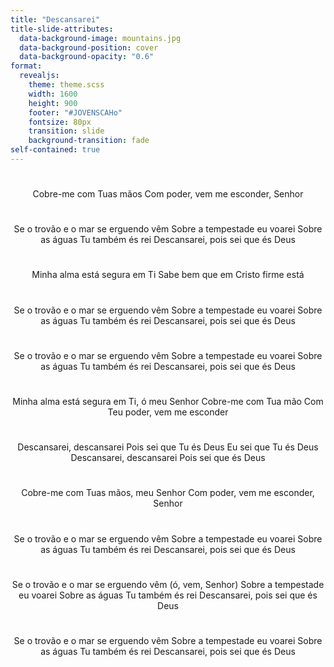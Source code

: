 ```yaml
---
title: "Descansarei"
title-slide-attributes:
  data-background-image: mountains.jpg
  data-background-position: cover
  data-background-opacity: "0.6"
format: 
  revealjs:
    theme: theme.scss
    width: 1600
    height: 900
    footer: "#JOVENSCAHo"
    fontsize: 80px
    transition: slide
    background-transition: fade
self-contained: true
---
```


# {background-image="mountains.jpg" background-opacity="0.25"}

<center>
Cobre-me com Tuas mãos
Com poder, vem me esconder, Senhor
</center>

# {background-image="mountains.jpg" background-opacity="0.25"}

<center>
Se o trovão e o mar se erguendo vêm
Sobre a tempestade eu voarei
Sobre as águas Tu também és rei
Descansarei, pois sei que és Deus
</center>

# {background-image="mountains.jpg" background-opacity="0.25"}

<center>
Minha alma está segura em Ti
Sabe bem que em Cristo firme está
</center>

# {background-image="mountains.jpg" background-opacity="0.25"}

<center>
Se o trovão e o mar se erguendo vêm
Sobre a tempestade eu voarei
Sobre as águas Tu também és rei
Descansarei, pois sei que és Deus
</center>

# {background-image="mountains.jpg" background-opacity="0.25"}

<center>
Se o trovão e o mar se erguendo vêm
Sobre a tempestade eu voarei
Sobre as águas Tu também és rei
Descansarei, pois sei que és Deus
</center>

# {background-image="mountains.jpg" background-opacity="0.25"}

<center>
Minha alma está segura em Ti, ó meu Senhor
Cobre-me com Tua mão
Com Teu poder, vem me esconder
</center>

# {background-image="mountains.jpg" background-opacity="0.25"}

<center>
Descansarei, descansarei
Pois sei que Tu és Deus
Eu sei que Tu és Deus
Descansarei, descansarei
Pois sei que és Deus
</center>

# {background-image="mountains.jpg" background-opacity="0.25"}

<center>
Cobre-me com Tuas mãos, meu Senhor
Com poder, vem me esconder, Senhor
</center>

# {background-image="mountains.jpg" background-opacity="0.25"}

<center>
Se o trovão e o mar se erguendo vêm
Sobre a tempestade eu voarei
Sobre as águas Tu também és rei
Descansarei, pois sei que és Deus
</center>

# {background-image="mountains.jpg" background-opacity="0.25"}

<center>
Se o trovão e o mar se erguendo vêm (ó, vem, Senhor)
Sobre a tempestade eu voarei
Sobre as águas Tu também és rei
Descansarei, pois sei que és Deus
</center>

# {background-image="mountains.jpg" background-opacity="0.25"}

<center>
Se o trovão e o mar se erguendo vêm
Sobre a tempestade eu voarei
Sobre as águas Tu também és rei
Descansarei, pois sei que és Deus
</center>
